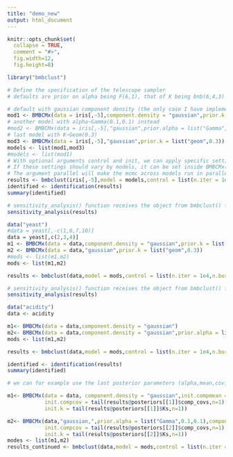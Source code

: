 ```yaml
---
title: "demo_new"
output: html_document
---
```


```r
knitr::opts_chunk$set(
  collapse = TRUE,
  comment = "#>",
  fig.width=12,
  fig.height=8)
```

```r
library("bmbclust")
```

```r
  
# Define the specification of the telescope sampler
# defaults are prior on alpha being F(6,1), that of K being bnb(6,4,3) etc.

# default with gaussian component density (the only case I have implemented so far)
mod1 <- BMBCMx(data = iris[,-5],component.density = "gaussian",prior.k = list("bnb",9,4,3))
# another model with alpha~Gamma(0.1,0.1) instead
#mod2 <- BMBCMx(data = iris[,-5],"gaussian",prior.alpha = list("Gamma",0.1,0.1),prior.k = list("bnb",9,4,3))
# last model with K~Geom(0.3)
mod3 <- BMBCMx(data = iris[,-5],"gaussian",prior.k = list("geom",0.3))
models <- list(mod1,mod3)
#models <- list(mod1)
# With optional arguments control and init, we can apply specific settings across models
# If these settings should vary by models, it can be set inside BMBCMx() function instead
# The argument parallel will make the mcmc across models run in parallel to save time (in this case it will use 3 cores, one for each model)
results <- bmbclust(iris[,-5],model = models,control = list(n.iter = 1e4,n.burnin = 1e5),init = list(init.alpha = 1.0,max.k = 300),parallel = TRUE)
identified <- identification(results)
summary(identified)
```


```r
# sensitivity_analysis() function receives the object from bmbclust() function and plots the posterior of K across models (specifications in alpha,k like that above)
sensitivity_analysis(results)
```

```r
data("yeast")
#data = yeast[,-c(1,6,7,10)]
data = yeast[,c(2,3,4)]
m1 <- BMBCMx(data = data,component.density = "gaussian",prior.k = list("bnb",9,4,3))
m2 <- BMBCMx(data = data,"gaussian",prior.k = list("geom",0.3))
#mods <- list(m1,m2)
mods <- list(m1,m2)

results <- bmbclust(data,model = mods,control = list(n.iter = 1e4,n.burnin = 1e5),init = list(init.alpha = 1.0,max.k = 150),parallel = TRUE)

```


```r
# sensitivity_analysis() function receives the object from bmbclust() function and plots the posterior of K across models (specifications in alpha,k like that above)
sensitivity_analysis(results)
```


```r
data("acidity")
data <- acidity

m1<- BMBCMx(data = data,component.density = "gaussian")
m2<- BMBCMx(data = data,component.density = "gaussian",prior.alpha = list("Gamma",0.1,0.1))
mods <- list(m1,m2)

results <- bmbclust(data,model = mods,control = list(n.iter = 1e4,n.burnin = 1e5),init = list(init.alpha = 1.0,max.k = 150),parallel = TRUE)
```

```r
identified <- identification(results)
summary(identified)
```

```r
# we can for example use the last posterior parameters (alpha,mean,cov,K) as the initialization of the sampler to continue MCMC to run longer

m1<- BMBCMx(data = data, component.density = "gaussian",init.compmean = tail(results@posteriors[[1]]$comp_means,n=1)[[1]],
            init.compcov = tail(results@posteriors[[1]]$comp_covs,n=1)[[1]],init.alpha = tail(results@posteriors[[1]]$alphas,n=1),
            init.k = tail(results@posteriors[[1]]$Ks,n=1))

m2<- BMBCMx(data,"gaussian,",prior.alpha = list("Gamma",0.1,0.1),component.density = "gaussian",init.compmean = tail(results@posteriors[[2]]$comp_means,n=1)[[1]],
            init.compcov = tail(results@posteriors[[2]]$comp_covs,n=1)[[1]],init.alpha = tail(results@posteriors[[2]]$alphas,n=1),
            init.k = tail(results@posteriors[[2]]$Ks,n=1))
modes <- list(m1,m2)
results_continued <- bmbclust(data,model = mods,control = list(n.iter = 1e5,n.burnin = 1),init = list(max.k = 150),parallel = TRUE)
```



